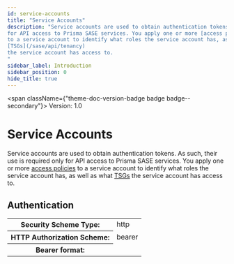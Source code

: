 ```yaml
---
id: service-accounts
title: "Service Accounts"
description: "Service accounts are used to obtain authentication tokens. As such, their use is required only
for API access to Prisma SASE services. You apply one or more [access policies](/sase/api/iam/access-policies)
to a service account to identify what roles the service account has, as well as what 
[TSGs](/sase/api/tenancy) 
the service account has access to.
"
sidebar_label: Introduction
sidebar_position: 0
hide_title: true
---
```



<span className={"theme-doc-version-badge badge badge--secondary"}>
  Version: 1.0
</span>

# Service Accounts

Service accounts are used to obtain authentication tokens. As such, their use is required only
for API access to Prisma SASE services. You apply one or more [access policies](/sase/api/iam/access-policies)
to a service account to identify what roles the service account has, as well as what
[TSGs](/sase/api/tenancy)
the service account has access to.

<div style={{ marginBottom: "2rem" }}>
  <h2 id={"authentication"} style={{ marginBottom: "1rem" }}>
    Authentication
  </h2>
  <Tabs>
    <TabItem label={"Bearer"} value={"Bearer"}>
      <div>
        <table>
          <tbody>
            <tr>
              <th>Security Scheme Type:</th>
              <td>http</td>
            </tr>
            <tr>
              <th>HTTP Authorization Scheme:</th>
              <td>bearer</td>
            </tr>
            <tr>
              <th>Bearer format:</th>
              <td></td>
            </tr>
          </tbody>
        </table>
      </div>
    </TabItem>
  </Tabs>
</div>
